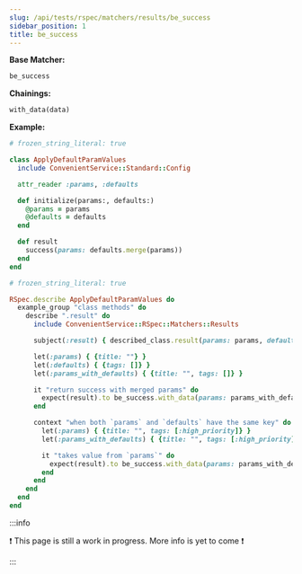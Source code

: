 ```yaml
---
slug: /api/tests/rspec/matchers/results/be_success
sidebar_position: 1
title: be_success
---
```


**Base Matcher:**

```ruby
be_success
```

**Chainings:**

```ruby
with_data(data)
```

**Example:**

```ruby
# frozen_string_literal: true

class ApplyDefaultParamValues
  include ConvenientService::Standard::Config

  attr_reader :params, :defaults

  def initialize(params:, defaults:)
    @params = params
    @defaults = defaults
  end

  def result
    success(params: defaults.merge(params))
  end
end
```

```ruby
# frozen_string_literal: true

RSpec.describe ApplyDefaultParamValues do
  example_group "class methods" do
    describe ".result" do
      include ConvenientService::RSpec::Matchers::Results

      subject(:result) { described_class.result(params: params, defaults: defaults) }

      let(:params) { {title: ""} }
      let(:defaults) { {tags: []} }
      let(:params_with_defaults) { {title: "", tags: []} }

      it "return success with merged params" do
        expect(result).to be_success.with_data(params: params_with_defaults)
      end

      context "when both `params` and `defaults` have the same key" do
        let(:params) { {title: "", tags: [:high_priority]} }
        let(:params_with_defaults) { {title: "", tags: [:high_priority]} }

        it "takes value from `params`" do
          expect(result).to be_success.with_data(params: params_with_defaults)
        end
      end
    end
  end
end
```

:::info

❗ This page is still a work in progress. More info is yet to come ❗

:::

